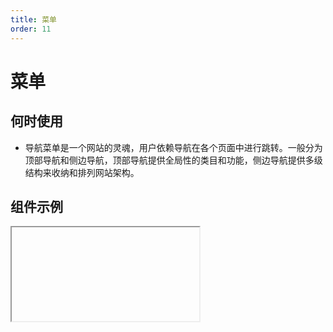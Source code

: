 ```yaml
---
title: 菜单
order: 11
---
```


# 菜单


## 何时使用
* 导航菜单是一个网站的灵魂，用户依赖导航在各个页面中进行跳转。一般分为顶部导航和侧边导航，顶部导航提供全局性的类目和功能，侧边导航提供多级结构来收纳和排列网站架构。
## 组件示例

<Iframe url="https://www.aliwork.com/developer/menu-v2?isRenderNav=false" />

## 组件属性


<AttrTable
  dataSource={[
    {
      attr: '点击菜单项',
      code: 'onItemClick',
      type: 'Function',
      demo: 'function onItemClick(key, item, event) { console.log(key, item, event);}',
      dafault: '',
      desc: '点击菜单项触发的事件',
    },
    {
      attr: '初始打开的子菜单的key值',
      code: 'defaultOpenKeys',
      type: 'String/Array',
      demo: '["key1"]',
      dafault: '',
      desc: '设置初始打开的子菜单的key值',
    },
    {
      attr: '子菜单打开模式',
      code: 'mode',
      type: 'String',
      demo: '"inline"',
      dafault: '',
      desc: '子菜单打开的模式可选值: "inline", "popup"',
    },
    {
      attr: '触发行为',
      code: 'triggerType',
      type: 'String',
      demo: '"click"',
      dafault: '',
      desc: '子菜单打开的触发行为可选值: "click", "hover"',
    },
    {
      attr: '展开内连子菜单的模式',
      code: 'openMode',
      type: 'String',
      demo: '"multiple"',
      dafault: '',
      desc: '展开内连子菜单的模式，同时可以展开一个子菜单还是多个子菜单，该属性仅在 mode 为 inline 时生效可选值: "single", "multiple"',
    },
    {
      attr: '初始选中菜单项的key值',
      code: 'defaultSelectedKeys',
      type: 'String/Array',
      demo: '["key1-1"]',
      dafault: '',
      desc: '设置初始选中菜单项的key值',
    },
    {
      attr: '选中或取消选中菜单项',
      code: 'onSelect',
      type: 'Function',
      demo: 'function onSelect(selectedKeys, extraObj) { console.log(selectedKeys, extraObj);}	',
      dafault: '',
      desc: '选中或取消选中菜单项时触发的事件',
    },
    {
      attr: '选择模式',
      code: 'selectMode',
      type: 'String',
      demo: '"single"',
      dafault: '',
      desc: '可选值: "single", "multiple","false"',
    },
    {
      attr: '展示方向',
      code: 'direction',
      type: 'String',
      demo: '"ver"',
      dafault: '',
      desc: '可选值: "ver", "hoz"',
    },
    {
      attr: 'Header插槽',
      code: 'header',
      type: 'String',
      demo: '"header内容"',
      dafault: '',
      desc: '设置Header插槽',
    },
    {
      attr: 'Footer插槽',
      code: 'footer',
      type: 'String',
      demo: '"footer内容"',
      dafault: '',
      desc: '设置Footer插槽',
    },
    {
      attr: '是否自动获得焦点',
      code: 'autoFocus',
      type: 'Boolean',
      demo: 'false',
      dafault: '',
      desc: '可选值:true,false',
    }
  ]}
/>


